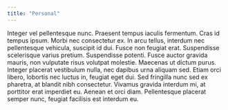 ```yaml
---
title: "Personal"
---
```

Integer vel pellentesque nunc. Praesent tempus iaculis fermentum. Cras id tempus ipsum. Morbi nec consectetur ex. In arcu tellus, interdum nec 
        pellentesque vehicula, suscipit id dui. Fusce non feugiat erat. Suspendisse scelerisque varius pretium. Suspendisse potenti. Fusce auctor gravida 
        mauris, non vulputate risus volutpat molestie. Maecenas ut dictum purus. Integer placerat vestibulum nulla, nec dapibus urna aliquam sed. Etiam orci 
        libero, lobortis nec luctus in, feugiat eget dui. Sed fringilla nunc sed ex pharetra, at blandit nibh consectetur. Vivamus gravida interdum mi, at 
        porttitor erat imperdiet eu. Aenean et orci diam. Pellentesque placerat semper nunc, feugiat facilisis est interdum eu.
